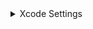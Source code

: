 
<Details>
<summary mdxType="summary">Xcode Settings</summary>

1. Open App Store

   `command + space` to open spotlight search, then type `app store` to open app store.

2. Login on App Store

   Login with your Apple ID.

3. Install Xcode

   Search `xcode` in app store, then install it.

4. Open Xcode

   Open Xcode, then accept the license agreement.

5. Login on Xcode

   Login with your Apple ID.

6. Check xcode-select

   type the following command in terminal:

   ```bash
   xcode-select -p
   ```

   If the output is `/Applications/Xcode.app/Contents/Developer`, then _you can skip the next step_.

7. Set xcode-select

   type the following command in terminal:

   ```bash
    sudo xcode-select -s /Applications/Xcode.app/Contents/Developer
   ```

</Details>
